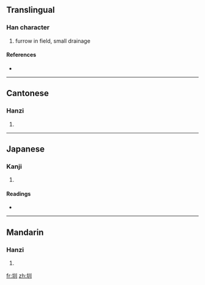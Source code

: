 ==Translingual==

===Han character===
{{Han char|rn=32|rad=土|as=03|sn=6|four=4210<sub>0</sub>|canj=土中中中 (GLLL)}}

# furrow in field, small drainage

====References====
* {{Han ref|kx=0224.150|dkj=04894|dj=0458.020|hdz=10420.030|uh=5733|ud=22323|bh=A660|bd=42592}}

----

==Cantonese==

===Hanzi===
{{yue-hanzi|jyut=|y=jan3}}

# {{defn|Cantonese}}

----

==Japanese==

===Kanji===
{{ja-kanji|grade=|rs=土03}}

# {{defn|Japanese}}

====Readings====
* {{ja-readings|on=[[しん]] (shin), [[けん]] (ken)|}}

----

==Mandarin==

===Hanzi===
{{cmn-hanzi|pin=[[zhèn]] ([[zhen4]])|wg=chen<sup>4</sup>}}

# {{defn|Mandarin}}

[[fr:圳]]
[[zh:圳]]